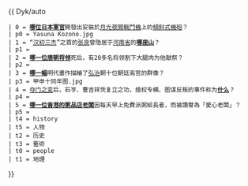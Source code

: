 {{ Dyk/auto
 | 0 = '''[[小園安名|哪位日本軍官]]'''開發出安裝於[[月光夜間戰鬥機]]上的[[傾斜式機砲]]？
 | p0 = Yasuna Kozono.jpg
 | 1 = “[[汉初三杰]]”之首的[[张良]]曾隐居于[[河南省]]的'''[[云台山 (河南)|哪座山]]'''？
 | p1 =
 | 2 = '''[[烏重胤|哪一位唐朝将领]]'''死后，有20多名将领割下大腿肉为他献祭？
 | p2 = 
 | 3 = [[甲申十同年圖|'''哪一幅''']]明代畫作描繪了[[弘治 (明)|弘治]]朝十位朝廷高官的群像？
 | p3 = 甲申十同年图.jpg
 | 4 = [[夺门之变]]后，石亨、曹吉祥凭复立之功，擅权专横、图谋反叛的事件称为'''[[曹石之變|什么]]'''？
 | p4 = 
 | 5 = '''[[李松慶|哪一位香港的粥品店老闆]]'''因每天早上免費派粥給長者，而被讚譽為「愛心老闆」？
 | p5 = 
 | t4 = history
 | t5 = 人物
 | t2 = 历史
 | t3 = 藝術
 | t0 = people
 | t1 = 地理
}}